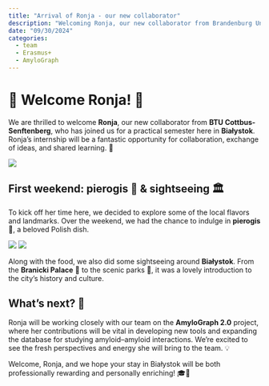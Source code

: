 ```yaml
---
title: "Arrival of Ronja - our new collaborator"
description: "Welcoming Ronja, our new collaborator from Brandenburg University of Technology Cottbus-Senftenberg, who joins our group for her practical semester."
date: "09/30/2024"
categories:
  - team
  - Erasmus+
  - AmyloGraph
---
```


# 🎉 Welcome Ronja! 🎉

We are thrilled to welcome **Ronja**, our new collaborator from **BTU Cottbus-Senftenberg**, who has joined us for a practical semester here in **Białystok**. Ronja’s internship will be a fantastic opportunity for collaboration, exchange of ideas, and shared learning. 🤝

![](../fig/ppl/rt.jpg)   

## First weekend: pierogis 🥟 & sightseeing 🏛️

To kick off her time here, we decided to explore some of the local flavors and landmarks. Over the weekend, we had the chance to indulge in **pierogis** 🥟, a beloved Polish dish.

![](../fig/posts/2024_09_30/DSC_3612.jpeg)
![](../fig/posts/2024_09_30/20240929_145604.jpg)

Along with the food, we also did some sightseeing around **Białystok**. From the **Branicki Palace** 🏰 to the scenic parks 🌳, it was a lovely introduction to the city’s history and culture.

## What’s next? 🚀

Ronja will be working closely with our team on the **AmyloGraph 2.0** project, where her contributions will be vital in developing new tools and expanding the database for studying amyloid–amyloid interactions. We’re excited to see the fresh perspectives and energy she will bring to the team. 💡

Welcome, Ronja, and we hope your stay in Białystok will be both professionally rewarding and personally enriching! 🎓🌟
